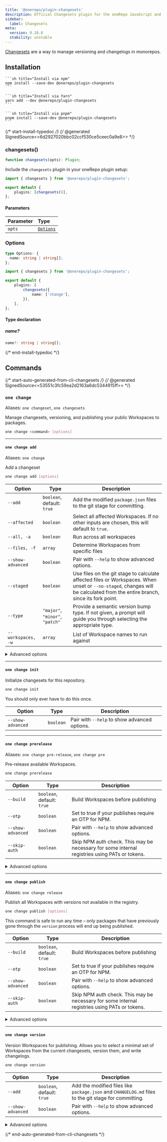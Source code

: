 ```yaml
---
title: '@onerepo/plugin-changesets'
description: Official Changesets plugin for the oneRepo JavaScript and TypeScript monorepo toolchain.
sidebar:
  label: Changesets
meta:
  version: 0.10.0
  stability: unstable
---
```



[Changesets](https://github.com/changesets/changesets) are a way to manage versioning and changelogs in monorepos.

## Installation

<Tabs group="pkgmanager">
  <TabItem label="npm">

    ```sh title="Install via npm"
    npm install --save-dev @onerepo/plugin-changesets
    ```

  </TabItem>
  <TabItem label="yarn">

    ```sh title="Install via Yarn"
    yarn add --dev @onerepo/plugin-changesets
    ```

  </TabItem>
  <TabItem label="pnpm">

    ```sh title="Install via pnpm"
    pnpm install --save-dev @onerepo/plugin-changesets
    ```

  </TabItem>
</Tabs>

{/* start-install-typedoc */}
{/* @generated SignedSource<<6d2927020bbc02ccf530ce5ceec0a9e8>> */}

### changesets()

```ts
function changesets(opts): Plugin;
```

Include the `changesets` plugin in your oneRepo plugin setup:

```ts title="onerepo.config.ts" {1,4}
import { changesets } from '@onerepo/plugin-changesets';

export default {
	plugins: [changesets()],
};
```

#### Parameters

| Parameter | Type                  |
| :-------- | :-------------------- |
| `opts`    | [`Options`](#options) |

### Options

```ts
type Options: {
  name: string | string[];
};
```

```ts title="onerepo.config.ts"
import { changesets } from '@onerepo/plugin-changesets';

export default {
	plugins: [
		changesets({
			name: ['change'],
		}),
	],
};
```

#### Type declaration

##### name?

```ts
name?: string | string[];
```

{/* end-install-typedoc */}

## Commands

{/* start-auto-generated-from-cli-changesets */}
{/* @generated SignedSource<<53551c3fc59ea2d2163a6dc5344915ff>> */}

### `one change`

Aliases: `one changeset`, `one changesets`

Manage changesets, versioning, and publishing your public Workspaces to packages.

```sh
one change <command> [options]
```

---

#### `one change add`

Aliases: `one change`

Add a changeset

```sh
one change add [options]
```

| Option             | Type                            | Description                                                                                                                                                                 |
| ------------------ | ------------------------------- | --------------------------------------------------------------------------------------------------------------------------------------------------------------------------- |
| `--add`            | `boolean`, default: `true`      | Add the modified `package.json` files to the git stage for committing.                                                                                                      |
| `--affected`       | `boolean`                       | Select all affected Workspaces. If no other inputs are chosen, this will default to `true`.                                                                                 |
| `--all, -a`        | `boolean`                       | Run across all workspaces                                                                                                                                                   |
| `--files, -f`      | `array`                         | Determine Workspaces from specific files                                                                                                                                    |
| `--show-advanced`  | `boolean`                       | Pair with `--help` to show advanced options.                                                                                                                                |
| `--staged`         | `boolean`                       | Use files on the git stage to calculate affected files or Workspaces. When unset or `--no-staged`, changes will be calculated from the entire branch, since its fork point. |
| `--type`           | `"major"`, `"minor"`, `"patch"` | Provide a semantic version bump type. If not given, a prompt will guide you through selecting the appropriate type.                                                         |
| `--workspaces, -w` | `array`                         | List of Workspace names to run against                                                                                                                                      |

<details>

<summary>Advanced options</summary>

| Option          | Type     | Description                                               |
| --------------- | -------- | --------------------------------------------------------- |
| `--from-ref`    | `string` | Git ref to start looking for affected files or workspaces |
| `--through-ref` | `string` | Git ref to start looking for affected files or workspaces |

</details>

---

#### `one change init`

Initialize changesets for this repository.

```sh
one change init
```

You should only ever have to do this once.

| Option            | Type      | Description                                  |
| ----------------- | --------- | -------------------------------------------- |
| `--show-advanced` | `boolean` | Pair with `--help` to show advanced options. |

---

#### `one change prerelease`

Aliases: `one change pre-release`, `one change pre`

Pre-release available Workspaces.

```sh
one change prerelease
```

| Option            | Type                       | Description                                                                                   |
| ----------------- | -------------------------- | --------------------------------------------------------------------------------------------- |
| `--build`         | `boolean`, default: `true` | Build Workspaces before publishing                                                            |
| `--otp`           | `boolean`                  | Set to true if your publishes require an OTP for NPM.                                         |
| `--show-advanced` | `boolean`                  | Pair with `--help` to show advanced options.                                                  |
| `--skip-auth`     | `boolean`                  | Skip NPM auth check. This may be necessary for some internal registries using PATs or tokens. |

<details>

<summary>Advanced options</summary>

| Option          | Type      | Description                                                 |
| --------------- | --------- | ----------------------------------------------------------- |
| `--allow-dirty` | `boolean` | Bypass checks to ensure no local changes before publishing. |

</details>

---

#### `one change publish`

Aliases: `one change release`

Publish all Workspaces with versions not available in the registry.

```sh
one change publish [options]
```

This command is safe to run any time – only packages that have previously gone through the `version` process will end up being published.

| Option            | Type                       | Description                                                                                   |
| ----------------- | -------------------------- | --------------------------------------------------------------------------------------------- |
| `--build`         | `boolean`, default: `true` | Build Workspaces before publishing                                                            |
| `--otp`           | `boolean`                  | Set to true if your publishes require an OTP for NPM.                                         |
| `--show-advanced` | `boolean`                  | Pair with `--help` to show advanced options.                                                  |
| `--skip-auth`     | `boolean`                  | Skip NPM auth check. This may be necessary for some internal registries using PATs or tokens. |

<details>

<summary>Advanced options</summary>

| Option          | Type      | Description                                                 |
| --------------- | --------- | ----------------------------------------------------------- |
| `--allow-dirty` | `boolean` | Bypass checks to ensure no local changes before publishing. |

</details>

---

#### `one change version`

Version Workspaces for publishing. Allows you to select a minimal set of Workspaces from the current changesets, version them, and write changelogs.

```sh
one change version
```

| Option            | Type                       | Description                                                                                          |
| ----------------- | -------------------------- | ---------------------------------------------------------------------------------------------------- |
| `--add`           | `boolean`, default: `true` | Add the modified files like `package.json` and `CHANGELOG.md` files to the git stage for committing. |
| `--show-advanced` | `boolean`                  | Pair with `--help` to show advanced options.                                                         |

<details>

<summary>Advanced options</summary>

| Option          | Type      | Description                                                 |
| --------------- | --------- | ----------------------------------------------------------- |
| `--allow-dirty` | `boolean` | Bypass checks to ensure no local changes before publishing. |

</details>

{/* end-auto-generated-from-cli-changesets */}

